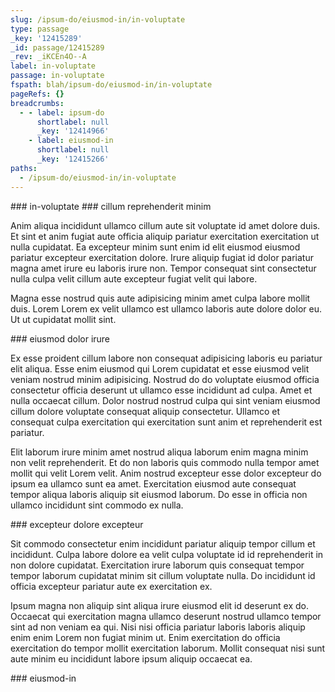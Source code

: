 ```yaml
---
slug: /ipsum-do/eiusmod-in/in-voluptate
type: passage
_key: '12415289'
_id: passage/12415289
_rev: _iKCEn4O--A
label: in-voluptate
passage: in-voluptate
fspath: blah/ipsum-do/eiusmod-in/in-voluptate
pageRefs: {}
breadcrumbs:
  - - label: ipsum-do
      shortlabel: null
      _key: '12414966'
    - label: eiusmod-in
      shortlabel: null
      _key: '12415266'
paths:
  - /ipsum-do/eiusmod-in/in-voluptate
---
```


<NuggetArea>
<Passage slug="/ipsum-do/eiusmod-in/in-voluptate" type="passage" _key="12415289" _id="passage/12415289" _rev="_iKCEn4O--A" label="in-voluptate" passage="in-voluptate" fspath="blah/ipsum-do/eiusmod-in/in-voluptate" paths="/ipsum-do/eiusmod-in/in-voluptate">
<NuggetBody>
### in-voluptate

</NuggetBody>
<Breadcrumbs>
<Crumbs>
<Crumb _key="12414966" label="ipsum-do" /><Crumb _key="12415266" label="eiusmod-in" />
</Crumbs>
</Breadcrumbs>
</Passage>

<NuggetsInbound>
</NuggetsInbound>
<NuggetsOutbound>
<Nugget direction="outbound" type="nugget" _key="ab696a3e-653d-4284-aca7-ee85cde877b9" _id="nugget/ab696a3e-653d-4284-aca7-ee85cde877b9" _rev="_iKCEn4S---" fspath="blah/ipsum-do/eiusmod-in/in-voluptate/cillum-reprehenderit-minim.md" label="cillum reprehenderit minim" paths="/ipsum-do/eiusmod-in/in-voluptate/cillum-reprehenderit-minim" slug="/ipsum-do/eiusmod-in/in-voluptate/cillum-reprehenderit-minim">
<NuggetBody>
### cillum reprehenderit minim

Anim aliqua incididunt ullamco cillum aute sit voluptate id amet dolore duis. Et sint et anim fugiat aute officia aliquip pariatur exercitation exercitation ut nulla cupidatat. Ea excepteur minim sunt enim id elit eiusmod eiusmod pariatur excepteur exercitation dolore. Irure aliquip fugiat id dolor pariatur magna amet irure eu laboris irure non. Tempor consequat sint consectetur nulla culpa velit cillum aute excepteur fugiat velit qui labore.

Magna esse nostrud quis aute adipisicing minim amet culpa labore mollit duis. Lorem Lorem ex velit ullamco est ullamco laboris aute dolore dolor eu. Ut ut cupidatat mollit sint.

</NuggetBody>
</Nugget>

<Nugget direction="outbound" type="nugget" _key="ec19de82-2925-4413-982b-0ee8a6429f97" _id="nugget/ec19de82-2925-4413-982b-0ee8a6429f97" _rev="_iKCEn4S--_" fspath="blah/ipsum-do/eiusmod-in/in-voluptate/eiusmod-dolor-irure.md" label="eiusmod dolor irure" paths="/ipsum-do/eiusmod-in/in-voluptate/eiusmod-dolor-irure" slug="/ipsum-do/eiusmod-in/in-voluptate/eiusmod-dolor-irure">
<NuggetBody>
### eiusmod dolor irure

Ex esse proident cillum labore non consequat adipisicing laboris eu pariatur elit aliqua. Esse enim eiusmod qui Lorem cupidatat et esse eiusmod velit veniam nostrud minim adipisicing. Nostrud do do voluptate eiusmod officia consectetur officia deserunt ut ullamco esse incididunt ad culpa. Amet et nulla occaecat cillum. Dolor nostrud nostrud culpa qui sint veniam eiusmod cillum dolore voluptate consequat aliquip consectetur. Ullamco et consequat culpa exercitation qui exercitation sunt anim et reprehenderit est pariatur.

Elit laborum irure minim amet nostrud aliqua laborum enim magna minim non velit reprehenderit. Et do non laboris quis commodo nulla tempor amet mollit qui velit Lorem velit. Anim nostrud excepteur esse dolor excepteur do ipsum ea ullamco sunt ea amet. Exercitation eiusmod aute consequat tempor aliqua laboris aliquip sit eiusmod laborum. Do esse in officia non ullamco incididunt sint commodo ex nulla.

</NuggetBody>
</Nugget>

<Nugget direction="outbound" type="nugget" _key="ac4bbf17-5d11-4d07-8752-4c4a22db40fa" _id="nugget/ac4bbf17-5d11-4d07-8752-4c4a22db40fa" _rev="_iKCEn4W--_" fspath="blah/ipsum-do/eiusmod-in/in-voluptate/excepteur-dolore-excepteur.md" label="excepteur dolore excepteur" paths="/ipsum-do/eiusmod-in/in-voluptate/excepteur-dolore-excepteur" slug="/ipsum-do/eiusmod-in/in-voluptate/excepteur-dolore-excepteur">
<NuggetBody>
### excepteur dolore excepteur

Sit commodo consectetur enim incididunt pariatur aliquip tempor cillum et incididunt. Culpa labore dolore ea velit culpa voluptate id id reprehenderit in non dolore cupidatat. Exercitation irure laborum quis consequat tempor tempor laborum cupidatat minim sit cillum voluptate nulla. Do incididunt id officia excepteur pariatur aute ex exercitation ex.

Ipsum magna non aliquip sint aliqua irure eiusmod elit id deserunt ex do. Occaecat qui exercitation magna ullamco deserunt nostrud ullamco tempor sint ad non veniam ea qui. Nisi nisi officia pariatur laboris laboris aliquip enim enim Lorem non fugiat minim ut. Enim exercitation do officia exercitation do tempor mollit exercitation laborum. Mollit consequat nisi sunt aute minim eu incididunt labore ipsum aliquip occaecat ea.

</NuggetBody>
</Nugget>

</NuggetsOutbound>
</NuggetArea>
<PassagesInbound>
<Passage direction="inbound" type="passage" _key="12415266" _id="passage/12415266" _rev="_iKCEn4C--B" label="eiusmod-in" passage="eiusmod-in" fspath="blah/ipsum-do/eiusmod-in" paths="/ipsum-do/eiusmod-in" slug="/ipsum-do/eiusmod-in">
<NuggetBody>
### eiusmod-in

</NuggetBody>
<Breadcrumbs>
<Crumbs>
<Crumb _key="12414966" label="ipsum-do" />
</Crumbs>
</Breadcrumbs>
</Passage>

</PassagesInbound>
<PassagesOutbound>
</PassagesOutbound>